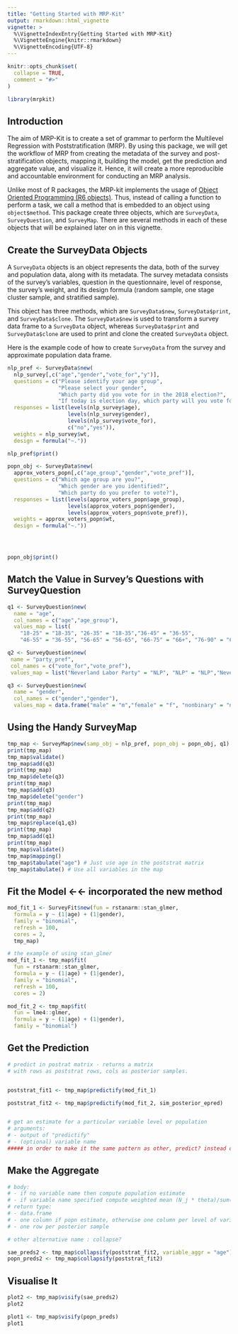 ```yaml
---
title: "Getting Started with MRP-Kit"
output: rmarkdown::html_vignette
vignette: >
  %\VignetteIndexEntry{Getting Started with MRP-Kit}
  %\VignetteEngine{knitr::rmarkdown}
  %\VignetteEncoding{UTF-8}
---
```



```r
knitr::opts_chunk$set(
  collapse = TRUE,
  comment = "#>"
)
```

```r
library(mrpkit)
```

## Introduction

The aim of MRP-Kit is to create a set of grammar to perform the Multilevel Regression with Poststratification (MRP). By using this package, we will get the workflow of MRP from creating the metadata of the survey and post-stratification objects, mapping it, building the model, get the prediction and aggregate value, and visualize it. Hence, it will create a more reproducible and accountable environment for conducting an MRP analysis. 

Unlike most of R packages, the MRP-kit implements the usage of [Object Oriented Programming (R6 objects)](https://adv-r.hadley.nz/r6.html). Thus, instead of calling a function to perform a task, we call a method that is embedded to an object using `object$method`. This package create three objects, which are `SurveyData`, `SurveyQuestion`, and `SurveyMap`. There are several methods in each of these objects that will be explained later on in this vignette.   


## Create the SurveyData Objects 

A `SurveyData` objects is an object represents the data, both of the survey and population data, along with its metadata. The survey metadata consists of the survey's variables, question in the questionnaire, level of response, the survey's weight, and its design formula (random sample, one stage cluster sample, and stratified sample).

This object has three methods, which are `SurveyData$new`, `SurveyData$print`, and `SurveyData$clone`. The `SurveyData$new` is used to transform a survey data frame to a `SurveyData` object, whereas `SurveyData$print` and `SurveyData$clone` are used to print and clone the created `SurveyData` object. 

Here is the example code of how to create `SurveyData` from the survey and approximate population data frame. 

```r
nlp_pref <- SurveyData$new(
  nlp_survey[,c("age","gender","vote_for","y")],
  questions = c("Please identify your age group",
                "Please select your gender",
                "Which party did you vote for in the 2018 election?",
                "If today is election day, which party will you vote for?"),
  responses = list(levels(nlp_survey$age),
                   levels(nlp_survey$gender),
                   levels(nlp_survey$vote_for),
                   c("no","yes")),
  weights = nlp_survey$wt,
  design = formula("~."))

nlp_pref$print()
```


```r
popn_obj <- SurveyData$new(
  approx_voters_popn[,c("age_group","gender","vote_pref")],
  questions = c("Which age group are you?",
                "Which gender are you identified?",
                "Which party do you prefer to vote?"),
  responses = list(levels(approx_voters_popn$age_group),
                   levels(approx_voters_popn$gender),
                   levels(approx_voters_popn$vote_pref)),
  weights = approx_voters_popn$wt,
  design = formula("~."))




popn_obj$print() 
```


## Match the Value in Survey's Questions with SurveyQuestion

```r
q1 <- SurveyQuestion$new(
  name = "age",
  col_names = c("age","age_group"),
  values_map = list(
    "18-25" = "18-35", "26-35" = "18-35","36-45" = "36-55",
    "46-55" = "36-55", "56-65" = "56-65", "66-75" = "66+", "76-90" = "66+"))

q2 <- SurveyQuestion$new(
 name = "party_pref",
 col_names = c("vote_for","vote_pref"),
 values_map = list("Neverland Labor Party" = "NLP", "NLP" = "NLP","Neverland Democrats" = "The Democrats","The Democrats" = "The Democrats"))

q3 <- SurveyQuestion$new(
  name = "gender",
  col_names = c("gender","gender"),
  values_map = data.frame("male" = "m","female" = "f", "nonbinary" = "nb"))
```


## Using the Handy SurveyMap

```r
tmp_map <- SurveyMap$new(samp_obj = nlp_pref, popn_obj = popn_obj, q1)
print(tmp_map)
tmp_map$validate()
tmp_map$add(q3)
print(tmp_map)
tmp_map$delete(q3)
print(tmp_map)
tmp_map$add(q3)
tmp_map$delete("gender")
print(tmp_map)
tmp_map$add(q2)
print(tmp_map)
tmp_map$replace(q1,q3)
print(tmp_map)
tmp_map$add(q1)
print(tmp_map)
tmp_map$validate()
tmp_map$mapping()
tmp_map$tabulate("age") # Just use age in the poststrat matrix
tmp_map$tabulate() # Use all variables in the map
```



## Fit the Model <-<- incorporated the new method 


```r
mod_fit_1 <- SurveyFit$new(fun = rstanarm::stan_glmer,
  formula = y ~ (1|age) + (1|gender),
  family = "binomial",
  refresh = 100,
  cores = 2,
  tmp_map)
```





```r
# the example of using stan_glmer
mod_fit_1 <- tmp_map$fit(
  fun = rstanarm::stan_glmer,
  formula = y ~ (1|age) + (1|gender),
  family = "binomial",
  refresh = 100,
  cores = 2)

mod_fit_2 <- tmp_map$fit(
  fun = lme4::glmer,
  formula = y ~ (1|age) + (1|gender),
  family = "binomial")
```


## Get the Prediction 

```r
# predict in postrat matrix - returns a matrix
# with rows as poststrat rows, cols as posterior samples.


poststrat_fit1 <- tmp_map$predictify(mod_fit_1)

poststrat_fit2 <- tmp_map$predictify(mod_fit_2, sim_posterior_epred)


# get an estimate for a particular variable level or population
# arguments:
# - output of "predictify"
# - (optional) variable name
##### in order to make it the same pattern as other, predict? instead of predictify?

```


## Make the Aggregate

```r
# body:
# - if no variable name then compute population estimate
# - if variable name specified compute weighted mean (N_j * theta)/sum(N_j)
# return type:
# - data.frame
# - one column if popn estimate, otherwise one column per level of variable
# - one row per posterior sample

# other alternative name : collapse?

sae_preds2 <- tmp_map$collapsify(poststrat_fit2, variable_aggr = "age")
popn_preds2 <- tmp_map$collapsify(poststrat_fit2)

```


## Visualise It

```r
plot2 <- tmp_map$visify(sae_preds2)
plot2
```


```r
plot1 <- tmp_map$visify(popn_preds)
plot1
```

